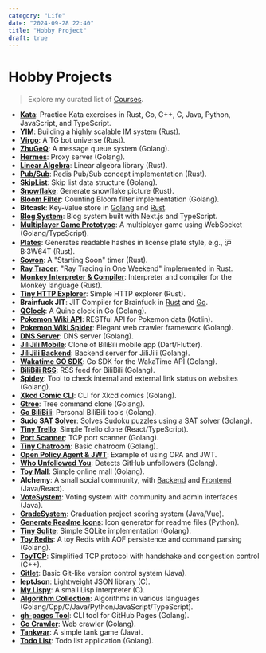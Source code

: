 ```yaml
---
category: "Life"
date: "2024-09-28 22:40"
title: "Hobby Project"
draft: true
---
```


# Hobby Projects

> Explore my curated list of [Courses](https://xmchx.vercel.app/post/other/cs-course).

- **[Kata](https://xmchx.vercel.app/post/other/kata)**: Practice Kata exercises in Rust, Go, C++, C, Java, Python, JavaScript, and TypeScript.
- **[YIM](https://github.com/Ysoding/rust-im)**: Building a highly scalable IM system (Rust).
- **[Virgo](https://github.com/Ysoding/virgo)**: A TG bot universe (Rust).
- **[ZhuGeQ](https://github.com/Ysoding/zhugeQ)**: A message queue system (Golang).
- **[Hermes](https://github.com/Ysoding/Hermes)**: Proxy server (Golang).
- **[Linear Algebra](https://github.com/Ysoding/linear-algebra)**: Linear algebra library (Rust).
- **[Pub/Sub](https://github.com/Ysoding/pubsub)**: Redis Pub/Sub concept implementation (Rust).
- **[SkipList](https://github.com/Ysoding/skiplist)**: Skip list data structure (Golang).
- **[Snowflake](https://github.com/Ysoding/snowflake)**: Generate snowflake picture (Rust).
- **[Bloom Filter](https://github.com/Ysoding/bloom_filter)**: Counting Bloom filter implementation (Golang).
- **Bitcask**: Key-Value store in [Golang](https://github.com/Ysoding/bitcask-go) and [Rust](https://github.com/Ysoding/bitcask).
- **[Blog System](https://github.com/xmchxup/blog)**: Blog system built with Next.js and TypeScript.
- **[Multiplayer Game Prototype](https://github.com/Ysoding/multiplayer-game-prototype)**: A multiplayer game using WebSocket (Golang/TypeScript).
- **[Plates](https://github.com/Ysoding/plates)**: Generates readable hashes in license plate style, e.g., 沪 B·3W64T (Rust).
- **[Sowon](https://github.com/Ysoding/sowon-rust/tree/main)**: A "Starting Soon" timer (Rust).
- **[Ray Tracer](https://github.com/Ysoding/raytracer)**: "Ray Tracing in One Weekend" implemented in Rust.
- **[Monkey Interpreter & Compiler](https://github.com/Ysoding/monkey-rust)**: Interpreter and compiler for the Monkey language (Rust).
- **[Tiny HTTP Explorer](https://github.com/Ysoding/tiny-http-explorer)**: Simple HTTP explorer (Rust).
- **Brainfuck JIT**: JIT Compiler for Brainfuck in [Rust](https://github.com/Ysoding/jitbf-rust) and [Go](https://github.com/Ysoding/jitbf).
- **[QClock](https://github.com/Ysoding/qclock-go)**: A Quine clock in Go (Golang).
- **[Pokemon Wiki API](https://github.com/Ysoding/pokemon-api)**: RESTful API for Pokemon data (Kotlin).
- **[Pokemon Wiki Spider](https://github.com/Ysoding/pokemon-wiki-spider)**: Elegant web crawler framework (Golang).
- **[DNS Server](https://github.com/Ysoding/go-dns)**: DNS server (Golang).
- **[JiliJili Mobile](https://github.com/Ysoding/jilijili-mobile)**: Clone of BiliBili mobile app (Dart/Flutter).
- **[JiliJili Backend](https://github.com/Ysoding/jilijili)**: Backend server for JiliJili (Golang).
- **[Wakatime GO SDK](https://github.com/Ysoding/wakatime-go)**: Go SDK for the WakaTime API (Golang).
- **[BiliBili RSS](https://github.com/Ysoding/bilibilirss)**: RSS feed for BiliBili (Golang).
- **[Spidey](https://github.com/Ysoding/spidey)**: Tool to check internal and external link status on websites (Golang).
- **[Xkcd Comic CLI](https://github.com/Ysoding/xkcd)**: CLI for Xkcd comics (Golang).
- **[Gtree](https://github.com/Ysoding/gtree)**: Tree command clone (Golang).
- **[Go BiliBili](https://github.com/XmchxUp/goBiliBili)**: Personal BiliBili tools (Golang).
- **[Sudo SAT Solver](https://github.com/XmchxUp/goSudoku)**: Solves Sudoku puzzles using a SAT solver (Golang).
- **[Tiny Trello](https://github.com/Ysoding/tiny-trello)**: Simple Trello clone (React/TypeScript).
- **[Port Scanner](https://github.com/XmchxUp/goPortScanner)**: TCP port scanner (Golang).
- **[Tiny Chatroom](https://github.com/XmchxUp/goTinyChatroom)**: Basic chatroom (Golang).
- **[Open Policy Agent & JWT](https://github.com/XmchxUp/opa-jwt-example)**: Example of using OPA and JWT.
- **[Who Unfollowed You](https://github.com/XmchxUp/who-unfollow-you)**: Detects GitHub unfollowers (Golang).
- **[Toy Mall](https://github.com/XmchxUp/ToyMall)**: Simple online mall (Golang).
- **Alchemy**: A small social community, with [Backend](https://github.com/XmchxUp/alchemy-backend) and [Frontend](https://github.com/XmchxUp/alchemy-frontend) (Java/React).
- **[VoteSystem](https://github.com/XmchxUp/VoteSystem)**: Voting system with community and admin interfaces (Java).
- **[GradeSystem](https://github.com/cs-learning-every-day/GradeSystem)**: Graduation project scoring system (Java/Vue).
- **[Generate Readme Icons](https://github.com/XmchxUp/generate-readme-icons)**: Icon generator for readme files (Python).
- **[Tiny Sqlite](https://github.com/Ysoding/go-sqlite)**: Simple SQLite implementation (Golang).
- **[Toy Redis](https://github.com/Ysoding/redis-go)**: A toy Redis with AOF persistence and command parsing (Golang).
- **[ToyTCP](https://github.com/cs-learning-every-day/CS144-Fa21)**: Simplified TCP protocol with handshake and congestion control (C++).
- **[Gitlet](https://github.com/cs-learning-every-day/cs61b-code-sp21/blob/master/proj2/gitlet-design.md)**: Basic Git-like version control system (Java).
- **[leptJson](https://github.com/XmchxUp/leptJson)**: Lightweight JSON library (C).
- **[My Lispy](https://github.com/XmchxUp/mylispy)**: A small Lisp interpreter (C).
- **[Algorithm Collection](https://github.com/XmchxUp/algorithm)**: Algorithms in various languages (Golang/Cpp/C/Java/Python/JavaScript/TypeScript).
- **[gh-pages Tool](https://github.com/XmchxUp/go_gh_page_tool)**: CLI tool for GitHub Pages (Golang).
- **[Go Crawler](https://github.com/cs-learning-every-day/go-crawler)**: Web crawler (Golang).
- **[Tankwar](https://github.com/cs-learning-every-day/Tankwar)**: A simple tank game (Java).
- **[Todo List](https://github.com/cs-learning-every-day/go-todolist)**: Todo list application (Golang).
